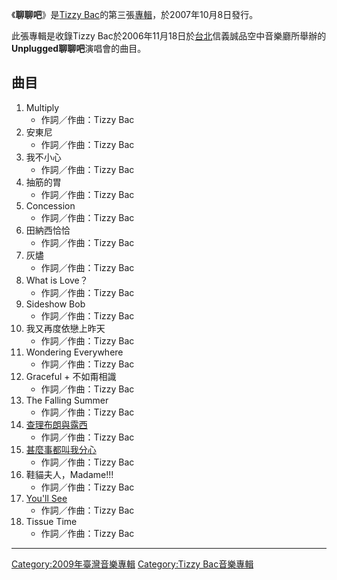 {{Infobox Album | <!-- See Wikipedia:WikiProject_Albums -->
| Name        = 聊聊吧
| Type        = 專輯
| Artist      = [[Tizzy_Bac|Tizzy Bac]]
| Cover       = Tizzy02-03.jpg
| Released    = 2007年10月8日
| Recorded    = 
| Genre       = [[另類搖滾|另類搖滾]] 
| Length      = 
| Label       = [[彎的音樂|彎的音樂]]
| Producer    = Tizzy Bac
| Reviews     = 
| Chart position= 
| Certification = 
| Sales         = 
| Last album  = [[我想你會變成這樣都是我害的|我想你會變成這樣都是我害的]]<br />（2006年）
| This album  =  '''聊聊吧''' <br />（2007年）
| Next album  = [[如果看見地獄，我就不怕魔鬼|如果看見地獄，我就不怕魔鬼]] <br />（2009年）
| Misc        = 
}}

《'''聊聊吧'''》是[[Tizzy_Bac|Tizzy Bac]]的第三張[[專輯|專輯]]，於2007年10月8日發行。

此張專輯是收錄Tizzy Bac於2006年11月18日於[[台北|台北]]信義誠品空中音樂廳所舉辦的'''Unplugged聊聊吧'''演唱會的曲目。

==曲目==
#Multiply
#*作詞／作曲：Tizzy Bac
#安東尼
#*作詞／作曲：Tizzy Bac
#我不小心
#*作詞／作曲：Tizzy Bac
#抽筋的胃
#*作詞／作曲：Tizzy Bac
#Concession
#*作詞／作曲：Tizzy Bac
#田納西恰恰
#*作詞／作曲：Tizzy Bac
#灰燼
#*作詞／作曲：Tizzy Bac
#What is Love？
#*作詞／作曲：Tizzy Bac
#Sideshow Bob
#*作詞／作曲：Tizzy Bac
#我又再度依戀上昨天
#*作詞／作曲：Tizzy Bac
#Wondering Everywhere
#*作詞／作曲：Tizzy Bac
#Graceful + 不如甭相識
#*作詞／作曲：Tizzy Bac
#The Falling Summer
#*作詞／作曲：Tizzy Bac
#[[查理布朗與露西|查理布朗與露西]]
#*作詞／作曲：Tizzy Bac
#[[甚麼事都叫我分心|甚麼事都叫我分心]]
#*作詞／作曲：Tizzy Bac
#鞋貓夫人，Madame!!!
#*作詞／作曲：Tizzy Bac
#[[查理布朗與露西|You'll See]]
#*作詞／作曲：Tizzy Bac
#Tissue Time
#*作詞／作曲：Tizzy Bac

----

{{Tizzy Bac}}

[[Category:2009年臺灣音樂專輯|Category:2009年臺灣音樂專輯]]
[[Category:Tizzy_Bac音樂專輯|Category:Tizzy Bac音樂專輯]]